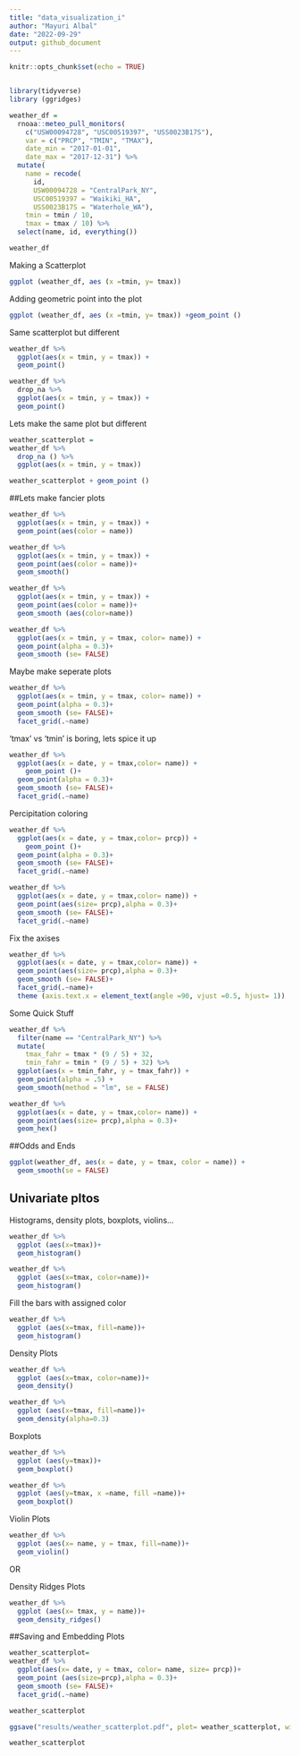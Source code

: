 ```yaml
---
title: "data_visualization_i"
author: "Mayuri Albal"
date: "2022-09-29"
output: github_document
---
```


```r
knitr::opts_chunk$set(echo = TRUE)
```

```r

```

```r
library(tidyverse)
library (ggridges)
```
```r
weather_df = 
  rnoaa::meteo_pull_monitors(
    c("USW00094728", "USC00519397", "USS0023B17S"),
    var = c("PRCP", "TMIN", "TMAX"), 
    date_min = "2017-01-01",
    date_max = "2017-12-31") %>%
  mutate(
    name = recode(
      id, 
      USW00094728 = "CentralPark_NY", 
      USC00519397 = "Waikiki_HA",
      USS0023B17S = "Waterhole_WA"),
    tmin = tmin / 10,
    tmax = tmax / 10) %>%
  select(name, id, everything())
```

```r
weather_df
```
Making a Scatterplot
```r
ggplot (weather_df, aes (x =tmin, y= tmax))
```
Adding geometric point into the plot
```r
ggplot (weather_df, aes (x =tmin, y= tmax)) +geom_point ()
```
Same scatterplot but different
```r
weather_df %>%
  ggplot(aes(x = tmin, y = tmax)) + 
  geom_point()
```

```r
weather_df %>%
  drop_na %>%
  ggplot(aes(x = tmin, y = tmax)) + 
  geom_point()
```

Lets make the same plot but different
```r
weather_scatterplot =
weather_df %>%
  drop_na () %>%
  ggplot(aes(x = tmin, y = tmax))

weather_scatterplot + geom_point ()
```

##Lets make fancier plots

```r
weather_df %>%
  ggplot(aes(x = tmin, y = tmax)) + 
  geom_point(aes(color = name))
```
```r
weather_df %>%
  ggplot(aes(x = tmin, y = tmax)) + 
  geom_point(aes(color = name))+
  geom_smooth()
```

```r
weather_df %>%
  ggplot(aes(x = tmin, y = tmax)) + 
  geom_point(aes(color = name))+
  geom_smooth (aes(color=name))
```


```r
weather_df %>%
  ggplot(aes(x = tmin, y = tmax, color= name)) + 
  geom_point(alpha = 0.3)+
  geom_smooth (se= FALSE)
```
Maybe make seperate plots
```r
weather_df %>%
  ggplot(aes(x = tmin, y = tmax, color= name)) + 
  geom_point(alpha = 0.3)+
  geom_smooth (se= FALSE)+
  facet_grid(.~name)
```
'tmax' vs 'tmin' is boring, lets spice it up
```r
weather_df %>%
  ggplot(aes(x = date, y = tmax,color= name)) + 
    geom_point ()+ 
  geom_point(alpha = 0.3)+
  geom_smooth (se= FALSE)+
  facet_grid(.~name)
```
Percipitation coloring
```r
weather_df %>%
  ggplot(aes(x = date, y = tmax,color= prcp)) + 
    geom_point ()+ 
  geom_point(alpha = 0.3)+
  geom_smooth (se= FALSE)+
  facet_grid(.~name)
```
```r
weather_df %>%
  ggplot(aes(x = date, y = tmax,color= name)) + 
  geom_point(aes(size= prcp),alpha = 0.3)+
  geom_smooth (se= FALSE)+
  facet_grid(.~name)
```
Fix the axises
```r
weather_df %>%
  ggplot(aes(x = date, y = tmax,color= name)) + 
  geom_point(aes(size= prcp),alpha = 0.3)+
  geom_smooth (se= FALSE)+
  facet_grid(.~name)+
  theme (axis.text.x = element_text(angle =90, vjust =0.5, hjust= 1))
```

Some Quick Stuff
```r
weather_df %>% 
  filter(name == "CentralPark_NY") %>% 
  mutate(
    tmax_fahr = tmax * (9 / 5) + 32,
    tmin_fahr = tmin * (9 / 5) + 32) %>% 
  ggplot(aes(x = tmin_fahr, y = tmax_fahr)) +
  geom_point(alpha = .5) + 
  geom_smooth(method = "lm", se = FALSE)
```

```r
weather_df %>%
  ggplot(aes(x = date, y = tmax,color= name)) + 
  geom_point(aes(size= prcp),alpha = 0.3)+
  geom_hex()
```
##Odds and Ends
```r
ggplot(weather_df, aes(x = date, y = tmax, color = name)) + 
  geom_smooth(se = FALSE) 
```
## Univariate pltos
Histograms, density plots, boxplots, violins...

```r
weather_df %>%
  ggplot (aes(x=tmax))+
  geom_histogram()
```
```r
weather_df %>%
  ggplot (aes(x=tmax, color=name))+
  geom_histogram()
```
Fill the bars with assigned color
```r
weather_df %>%
  ggplot (aes(x=tmax, fill=name))+
  geom_histogram()
```
Density Plots
```r
weather_df %>%
  ggplot (aes(x=tmax, color=name))+
  geom_density()
```
```r
weather_df %>%
  ggplot (aes(x=tmax, fill=name))+
  geom_density(alpha=0.3)
```

Boxplots
```r
weather_df %>%
  ggplot (aes(y=tmax))+
  geom_boxplot()
```

```r
weather_df %>%
  ggplot (aes(y=tmax, x =name, fill =name))+
  geom_boxplot()
```

Violin Plots
```r
weather_df %>%
  ggplot (aes(x= name, y = tmax, fill=name))+
  geom_violin()
```

OR

Density Ridges Plots
```r
weather_df %>%
  ggplot (aes(x= tmax, y = name))+
  geom_density_ridges()
```

##Saving and Embedding Plots
```r
weather_scatterplot=
weather_df %>%
  ggplot(aes(x= date, y = tmax, color= name, size= prcp))+
  geom_point (aes(size=prcp),alpha = 0.3)+
  geom_smooth (se= FALSE)+
  facet_grid(.~name)

weather_scatterplot

ggsave("results/weather_scatterplot.pdf", plot= weather_scatterplot, width = 8, height = 5)
```
```r
weather_scatterplot
```
